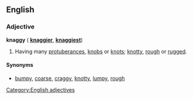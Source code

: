 ==English==
===Adjective===
'''knaggy''' ({{compar}} '''[[knaggier]]''', {{superl}} '''[[knaggiest]]''')

#Having many [[protuberance]]s, [[knob]]s or [[knot]]s; [[knotty]], [[rough]] or [[rugged]].

====Synonyms====
*[[bumpy]], [[coarse]], [[craggy]], [[knotty]], [[lumpy]], [[rough]]

[[Category:English adjectives]]